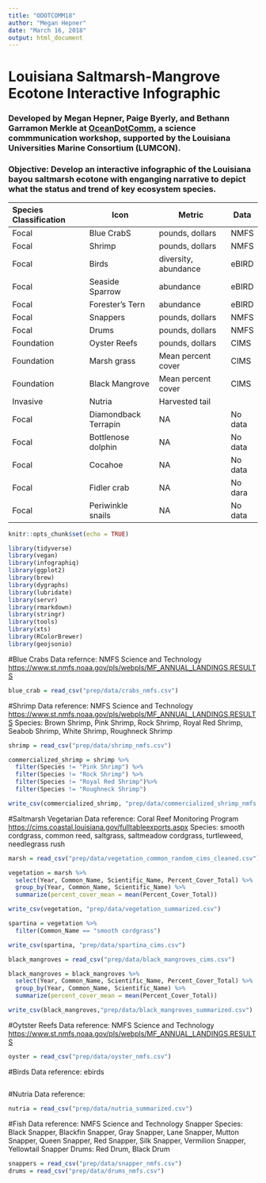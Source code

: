 ```yaml
---
title: "ODOTCOMM18"
author: "Megan Hepner"
date: "March 16, 2018"
output: html_document
---
```


# Louisiana Saltmarsh-Mangrove Ecotone Interactive Infographic 

### Developed by Megan Hepner, Paige Byerly, and Bethann Garramon Merkle at [OceanDotComm](https://lumcon.edu/oceandotcomm/), a science commmunication workshop, supported by the Louisiana Universities Marine Consortium (LUMCON). 

### Objective: Develop an interactive infographic of the Louisiana bayou saltmarsh ecotone with enganging narrative to depict what the status and trend of key ecosystem species. 

| Species Classification | Icon                 | Metric                | Data    |
|:-----------------------|----------------------|-----------------------|-------- |
| Focal                  | Blue CrabS           | pounds, dollars       | NMFS    |
| Focal                  | Shrimp               | pounds, dollars       | NMFS    |
| Focal                  | Birds                | diversity, abundance  | eBIRD   |
| Focal                  | Seaside Sparrow      | abundance             | eBIRD   |
| Focal                  | Forester's Tern      | abundance             | eBIRD   | 
| Focal                  | Snappers             | pounds, dollars       | NMFS    |
| Focal                  | Drums                | pounds, dollars       | NMFS    |
| Foundation             | Oyster Reefs         | pounds, dollars       | CIMS    |
| Foundation             | Marsh grass          | Mean percent cover    | CIMS    |
| Foundation             | Black Mangrove       | Mean percent cover    | CIMS    |
| Invasive               | Nutria               | Harvested tail        |         |
| Focal                  | Diamondback Terrapin | NA                    | No data |
| Focal                  | Bottlenose dolphin   | NA                    | No data |
| Focal                  | Cocahoe              | NA                    | No data |
| Focal                  | Fidler crab          | NA                    | No dara |
| Focal                  | Periwinkle snails    | NA                    | No data | 

```r
knitr::opts_chunk$set(echo = TRUE)

library(tidyverse)
library(vegan)
library(infographiq)
library(ggplot2)
library(brew)
library(dygraphs)
library(lubridate)
library(servr)
library(rmarkdown)
library(stringr)
library(tools)
library(xts)
library(RColorBrewer)
library(geojsonio)

```

#Blue Crabs 
Data refernce: NMFS Science and Technology <https://www.st.nmfs.noaa.gov/pls/webpls/MF_ANNUAL_LANDINGS.RESULTS> 
```r
blue_crab = read_csv("prep/data/crabs_nmfs.csv") 
```

#Shrimp 
Data reference: NMFS Science and Technology <https://www.st.nmfs.noaa.gov/pls/webpls/MF_ANNUAL_LANDINGS.RESULTS>
Species: Brown Shrimp, Pink Shrimp, Rock Shrimp, Royal Red Shrimp, Seabob Shrimp, White Shrimp, Roughneck Shrimp

```r
shrimp = read_csv("prep/data/shrimp_nmfs.csv") 

commercialized_shrimp = shrimp %>%
  filter(Species != "Pink Shrimp") %>%
  filter(Species != "Rock Shrimp") %>%
  filter(Species != "Royal Red Shrimp")%>%
  filter(Species != "Roughneck Shrimp")

write_csv(commercialized_shrimp, "prep/data/commercialized_shrimp_nmfs.csv")
```

#Saltmarsh Vegetarian 
Data reference: Coral Reef Monitoring Program  <https://cims.coastal.louisiana.gov/fulltableexports.aspx> 
Species: smooth cordgrass, common reed, saltgrass, saltmeadow cordgrass, turtleweed, needlegrass rush
```r

marsh = read_csv("prep/data/vegetation_common_random_cims_cleaned.csv")

vegetation = marsh %>%
  select(Year, Common_Name, Scientific_Name, Percent_Cover_Total) %>%
  group_by(Year, Common_Name, Scientific_Name) %>%
  summarize(percent_cover_mean = mean(Percent_Cover_Total))

write_csv(vegetation, "prep/data/vegetation_summarized.csv")

spartina = vegetation %>%
  filter(Common_Name == "smooth cordgrass")

write_csv(spartina, "prep/data/spartina_cims.csv")

black_mangroves = read_csv("prep/data/black_mangroves_cims.csv")

black_mangroves = black_mangroves %>%
  select(Year, Common_Name, Scientific_Name, Percent_Cover_Total) %>%
  group_by(Year, Common_Name, Scientific_Name) %>%
  summarize(percent_cover_mean = mean(Percent_Cover_Total))

write_csv(black_mangroves,"prep/data/black_mangroves_summarized.csv")

```

#Oytster Reefs 
Data reference: NMFS Science and Technology <https://www.st.nmfs.noaa.gov/pls/webpls/MF_ANNUAL_LANDINGS.RESULTS>
```r
oyster = read_csv("prep/data/oyster_nmfs.csv")
```

#Birds
Data reference: ebirds 
```r

```

#Nutria 
Data reference:
```r
nutria = read_csv("prep/data/nutria_summarized.csv")
```

#Fish
Data reference: NMFS Science and Technology
Snapper Species: Black Snapper, Blackfin Snapper, Gray Snapper, Lane Snapper, Mutton Snapper, Queen Snapper, Red Snapper, Silk Snapper, Vermilion Snapper, Yellowtail Snapper
Drums: Red Drum, Black Drum 
```r
snappers = read_csv("prep/data/snapper_nmfs.csv")
drums = read_csv("prep/data/drums_nmfs.csv")
```
